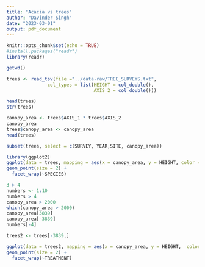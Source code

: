 ```yaml
---
title: "Acacia vs trees"
author: "Davinder Singh"
date: "2023-03-01"
output: pdf_document
---
```


```r
knitr::opts_chunk$set(echo = TRUE)
#install.packages("readr")
library(readr)
```

```r
getwd()

```

```r
trees <- read_tsv(file ="../data-raw/TREE_SURVEYS.txt",
               col_types = list(HEIGHT = col_double(),
                                AXIS_2 = col_double()))
```

```r
head(trees)
str(trees)
```

```r
canopy_area <- trees$AXIS_1 * trees$AXIS_2
canopy_area
trees$canopy_area <- canopy_area
head(trees)
```

```r
subset(trees, select = c(SURVEY, YEAR,SITE, canopy_area))
```

```r
library(ggplot2)
ggplot(data = trees, mapping = aes(x = canopy_area, y = HEIGHT, color = TREATMENT)) +
geom_point(size = 2) +
  facet_wrap(~SPECIES)
```

```r
3 > 4
numbers <- 1:10
numbers > 4
canopy_area > 2000
which(canopy_area > 2000)
canopy_area[3839]
canopy_area[-3839]
numbers[-4]
```

```r
trees2 <- trees[-3839,]
```

```r
ggplot(data = trees2, mapping = aes(x = canopy_area, y = HEIGHT,  color = TREATMENT)) +
geom_point(size = 2) +
  facet_wrap(~TREATMENT)
```